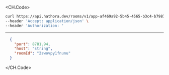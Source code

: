 
<CH.Code>
```bash Example Request
curl https://api.hathora.dev/rooms/v1/app-af469a92-5b45-4565-b3c4-b79878de67d2/connectioninfo/2swovpy1fnunu \
--header 'Accept: application/json' \
--header 'Authorization: '
```
---

```json Example Response
  {
    "port": 8781.94,
    "host": "string",
    "roomId": "2swovpy1fnunu"
  }
```
</CH.Code>
